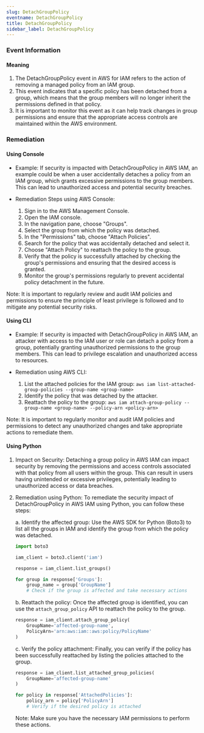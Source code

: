 ```yaml
--- 
slug: DetachGroupPolicy
eventname: DetachGroupPolicy
title: DetachGroupPolicy
sidebar_label: DetachGroupPolicy
---
```

                       
### Event Information

#### Meaning

1. The DetachGroupPolicy event in AWS for IAM refers to the action of removing a managed policy from an IAM group.
2. This event indicates that a specific policy has been detached from a group, which means that the group members will no longer inherit the permissions defined in that policy.
3. It is important to monitor this event as it can help track changes in group permissions and ensure that the appropriate access controls are maintained within the AWS environment.

### Remediation

#### Using Console

- Example: If security is impacted with DetachGroupPolicy in AWS IAM, an example could be when a user accidentally detaches a policy from an IAM group, which grants excessive permissions to the group members. This can lead to unauthorized access and potential security breaches.

- Remediation Steps using AWS Console:
  1. Sign in to the AWS Management Console.
  2. Open the IAM console.
  3. In the navigation pane, choose "Groups".
  4. Select the group from which the policy was detached.
  5. In the "Permissions" tab, choose "Attach Policies".
  6. Search for the policy that was accidentally detached and select it.
  7. Choose "Attach Policy" to reattach the policy to the group.
  8. Verify that the policy is successfully attached by checking the group's permissions and ensuring that the desired access is granted.
  9. Monitor the group's permissions regularly to prevent accidental policy detachment in the future.

Note: It is important to regularly review and audit IAM policies and permissions to ensure the principle of least privilege is followed and to mitigate any potential security risks.

#### Using CLI

- Example: If security is impacted with DetachGroupPolicy in AWS IAM, an attacker with access to the IAM user or role can detach a policy from a group, potentially granting unauthorized permissions to the group members. This can lead to privilege escalation and unauthorized access to resources.

- Remediation using AWS CLI:
  1. List the attached policies for the IAM group: `aws iam list-attached-group-policies --group-name <group-name>`
  2. Identify the policy that was detached by the attacker.
  3. Reattach the policy to the group: `aws iam attach-group-policy --group-name <group-name> --policy-arn <policy-arn>`

Note: It is important to regularly monitor and audit IAM policies and permissions to detect any unauthorized changes and take appropriate actions to remediate them.

#### Using Python

1. Impact on Security: Detaching a group policy in AWS IAM can impact security by removing the permissions and access controls associated with that policy from all users within the group. This can result in users having unintended or excessive privileges, potentially leading to unauthorized access or data breaches.

2. Remediation using Python: To remediate the security impact of DetachGroupPolicy in AWS IAM using Python, you can follow these steps:

   a. Identify the affected group: Use the AWS SDK for Python (Boto3) to list all the groups in IAM and identify the group from which the policy was detached.

   ```python
   import boto3

   iam_client = boto3.client('iam')

   response = iam_client.list_groups()

   for group in response['Groups']:
       group_name = group['GroupName']
       # Check if the group is affected and take necessary actions
   ```

   b. Reattach the policy: Once the affected group is identified, you can use the `attach_group_policy` API to reattach the policy to the group.

   ```python
   response = iam_client.attach_group_policy(
       GroupName='affected-group-name',
       PolicyArn='arn:aws:iam::aws:policy/PolicyName'
   )
   ```

   c. Verify the policy attachment: Finally, you can verify if the policy has been successfully reattached by listing the policies attached to the group.

   ```python
   response = iam_client.list_attached_group_policies(
       GroupName='affected-group-name'
   )

   for policy in response['AttachedPolicies']:
       policy_arn = policy['PolicyArn']
       # Verify if the desired policy is attached
   ```
   
   Note: Make sure you have the necessary IAM permissions to perform these actions.


 